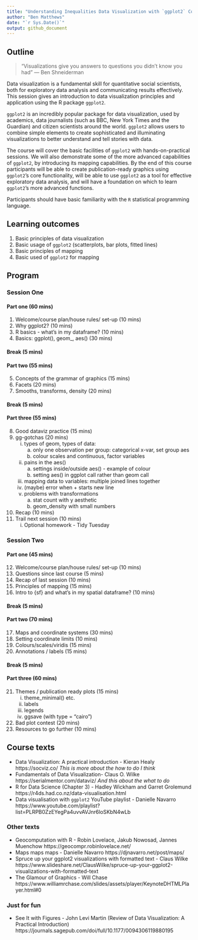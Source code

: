 ```yaml
---
title: "Understanding Inequalities Data Visualization with `ggplot2` Course Outline"
author: "Ben Matthews"
date: "`r Sys.Date()`"
output: github_document
---
```

## Outline

> “Visualizations give you answers to questions you didn’t know you had” --- Ben Shneiderman

Data visualization is a fundamental skill for quantitative social scientists, both for exploratory data analysis and communicating results effectively. This session gives an introduction to data visualization principles and application using the R package `ggplot2`.

`ggplot2` is an incredibly popular package for data visualization, used by academics, data journalists (such as BBC, New York Times and the Guardian) and citizen scientists around the world. `ggplot2` allows users to combine simple elements to create sophisticated and illuminating visualizations to better understand and tell stories with data.

The course will cover the basic facilities of `ggplot2` with hands-on-practical sessions. We will also demonstrate some of the more advanced capabilities of `ggplot2`, by introducing its mapping capabilities. By the end of this course participants will be able to create publication-ready graphics using `ggplot2`'s core functionality, will be able to use `ggplot2` as a tool for effective exploratory data analysis, and will have a foundation on which to learn `ggplot2`'s more advanced functions.

Participants should have basic familiarity with the `R` statistical programming language.


## Learning outcomes

1.	Basic principles of data visualization
2.	Basic usage of `ggplot2` (scatterplots, bar plots, fitted lines)
3.	Basic principles of mapping
4.	Basic used of `ggplot2` for mapping





## Program

### Session One

#### Part one (60 mins)
1. Welcome/course plan/house rules/ set-up (10 mins)
2. Why ggplot2? (10 mins)
3. R basics - what's in my dataframe? (10 mins)
4. Basics: ggplot(), geom_<x>, aes() (30 mins)

#### Break (5 mins)

#### Part two (55 mins)
5. Concepts of the grammar of graphics (15 mins)
6. Facets (20 mins)
7. Smooths, transforms, density (20 mins)

#### Break (5 mins)

#### Part three (55 mins)
8. Good dataviz practice (15 mins)
9. gg-gotchas (20 mins)
    i. types of geom, types of data:
         a. only one observation per group: categorical x-var, set group aes
         b. colour scales and continuous, factor variables
    ii. pains in the aes()
         a. settings inside/outside aes() - example of colour
         b. setting aes() in ggplot call rather than geom call
    iii. mapping data to variables: multiple joined lines together
    iv. (maybe) error when + starts new line
    v. problems with transformations
         a. stat count with y aesthetic
         b. geom_density with small numbers

10. Recap (10 mins)
11. Trail next session (10 mins)
     i. Optional homework - Tidy Tuesday

### Session Two

#### Part one (45 mins)
12. Welcome/course plan/house rules/ set-up (10 mins)
13. Questions since last course (5 mins)
14. Recap of last session (10 mins)
15. Principles of mapping (15 mins)
16. Intro to {sf} and what's in my spatial dataframe? (10 mins)


#### Break (5 mins)

#### Part two (70 mins)
17. Maps and coordinate systems (30 mins)
18. Setting coordinate limits (10 mins)
19. Colours/scales/viridis (15 mins)
20. Annotations / labels (15 mins)

#### Break (5 mins)

#### Part three (60 mins)
21. Themes / publication ready plots (15 mins)
    i. theme_minimal() etc.
    ii. labels
    iii. legends
    iv. ggsave (with type = "cairo")
22. Bad plot contest (20 mins)
23. Resources to go further (10 mins)


## Course texts

- Data Visualization: A practical introduction - Kieran Healy https://socviz.co/ _This is more about the how to do I think_
- Fundamentals of Data Visualization- Claus O. Wilke https://serialmentor.com/dataviz/ _And this about the what to do_
- R for Data Science (Chapter 3) - Hadley Wickham and Garret Grolemund https://r4ds.had.co.nz/data-visualisation.html
- Data visualisation with `ggplot2` YouTube playlist - Danielle Navarro https://www.youtube.com/playlist?list=PLRPB0ZzEYegPa4uvvAVJnr6loSKbN4wLb

### Other texts

- Geocomputation with R - Robin Lovelace, Jakub Nowosad, Jannes Muenchow https://geocompr.robinlovelace.net/
- Maps maps maps - Danielle Navarro https://djnavarro.net/post/maps/
- Spruce up your ggplot2 visualizations with formatted text - Claus Wilke https://www.slideshare.net/ClausWilke/spruce-up-your-ggplot2-visualizations-with-formatted-text
- The Glamour of Graphics - Will Chase https://www.williamrchase.com/slides/assets/player/KeynoteDHTMLPlayer.html#0

### Just for fun

- See It with Figures - John Levi Martin (Review of Data Visualization: A Practical Introduction) https://journals.sagepub.com/doi/full/10.1177/0094306119880195
